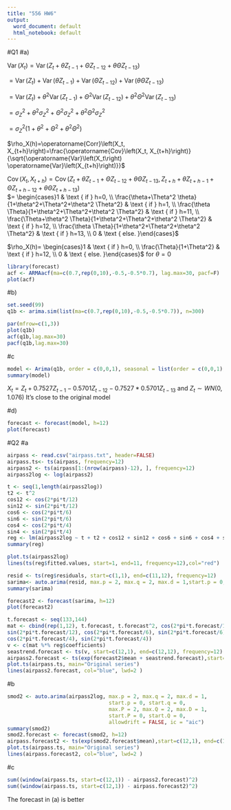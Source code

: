 ---
title: "556 HW6"
output:
  word_document: default
  html_notebook: default
---

#Q1
#a)

$\operatorname{Var}\left(X_t\right)=\operatorname{Var}\left(Z_t+\theta Z_{t-1}+\Theta Z_{t-12}+\theta \Theta Z_{t-13}\right)$

$=\operatorname{Var}\left(Z_t\right)+\operatorname{Var}\left(\theta Z_{t-1}\right)+\operatorname{Var}\left(\Theta Z_{t-12}\right)+\operatorname{Var}\left(\theta \Theta Z_{t-13}\right)$

$=\operatorname{Var}\left(Z_t\right)+\theta^2 \operatorname{Var}\left(Z_{t-1}\right)+\Theta^2 \operatorname{Var}\left(Z_{t-12}\right)+\theta^2 \Theta^2 \operatorname{Var}\left(Z_{t-13}\right)$

$=\sigma_Z^2+\theta^2 \sigma_Z^2+\Theta^2 \sigma_Z^2+\theta^2 \Theta^2 \sigma_Z^2$

$=\sigma_Z^2\left(1+\theta^2+\Theta^2+\theta^2 \Theta^2\right)$

$\rho_X(h)=\operatorname{Corr}\left(X_t, X_{t+h}\right)=\frac{\operatorname{Cov}\left(X_t, X_{t+h}\right)}{\sqrt{\operatorname{Var}\left(X_t\right) \operatorname{Var}\left(X_{t+h}\right)}}$

$\operatorname{Cov}\left(X_t, X_{t+h}\right)=\operatorname{Cov}\left(Z_t+\theta Z_{t-1}+\Theta Z_{t-12}+\theta \Theta Z_{t-13}, Z_{t+h}+\theta Z_{t+h-1}+\Theta Z_{t+h-12}+\theta \Theta Z_{t+h-13}\right)$  
$= \begin{cases}1 & \text { if } h=0, \\ \frac{\theta+\Theta^2 \theta}{1+\theta^2+\Theta^2+\theta^2 \Theta^2} & \text { if } h=1, \\ \frac{\theta \Theta}{1+\theta^2+\Theta^2+\theta^2 \Theta^2} & \text { if } h=11, \\ \frac{\Theta+\theta^2 \Theta}{1+\theta^2+\Theta^2+\theta^2 \Theta^2} & \text { if } h=12, \\ \frac{\theta \Theta}{1+\theta^2+\Theta^2+\theta^2 \Theta^2} & \text { if } h=13, \\ 0 & \text { else. }\end{cases}$

$\rho_X(h)= \begin{cases}1 & \text { if } h=0, \\ \frac{\Theta}{1+\Theta^2} & \text { if } h=12, \\ 0 & \text { else. }\end{cases}$ for $\theta=0$

```{r}
library(forecast)
acf <- ARMAacf(ma=c(0.7,rep(0,10),-0.5,-0.5*0.7), lag.max=30, pacf=F)
plot(acf)
```



#b)
```{r}
set.seed(99)
q1b <- arima.sim(list(ma=c(0.7,rep(0,10),-0.5,-0.5*0.7)), n=300)

par(mfrow=c(1,3))
plot(q1b)
acf(q1b,lag.max=30)
pacf(q1b,lag.max=30)
```
#c
```{r}
model <- Arima(q1b, order = c(0,0,1), seasonal = list(order = c(0,0,1), period = 12))
summary(model)
```
$X_t=Z_t+0.7527 Z_{t-1}-0.5701 Z_{t-12}-0.7527*0.5701 Z_{t-13}$ and ${Z_t}\sim WN(0,1.076)$
It's close to the original model

#d)
```{r}
forecast <- forecast(model, h=12)
plot(forecast)
```
#Q2
#a
```{r}
airpass <- read.csv("airpass.txt", header=FALSE)
airpass.ts<- ts(airpass, frequency=12)
airpass2 <- ts(airpass[1:(nrow(airpass)-12), ], frequency=12)
airpass2log <- log(airpass2)
```

```{r}
t <- seq(1,length(airpass2log))
t2 <- t^2
cos12 <- cos(2*pi*t/12)
sin12 <- sin(2*pi*t/12)
cos6 <- cos(2*pi*t/6)
sin6 <- sin(2*pi*t/6)
cos4 <- cos(2*pi*t/4)
sin4 <- sin(2*pi*t/4)
reg <- lm(airpass2log ~ t + t2 + cos12 + sin12 + cos6 + sin6 + cos4 + sin4)
summary(reg)
```
```{r}
plot.ts(airpass2log)
lines(ts(reg$fitted.values, start=1, end=11, frequency=12),col="red")
```
```{r}
resid <- ts(reg$residuals, start=c(1,1), end=c(11,12), frequency=12)
sarima<- auto.arima(resid, max.p = 2, max.q = 2, max.d = 1,start.p = 0, start.q = 0,max.P = 2, max.Q = 2, max.D = 1,start.P = 0, start.Q = 0,allowdrift = FALSE, ic = "aic",stationary=TRUE)
summary(sarima)
```

```{r}
forecast2 <- forecast(sarima, h=12)
plot(forecast2)

t.forecast <- seq(133,144)
mat <- cbind(rep(1,12), t.forecast, t.forecast^2, cos(2*pi*t.forecast/12),
sin(2*pi*t.forecast/12), cos(2*pi*t.forecast/6), sin(2*pi*t.forecast/6),
cos(2*pi*t.forecast/4), sin(2*pi*t.forecast/4))
v <- c(mat %*% reg$coefficients)
seastrend.forecast <- ts(v, start=c(12,1), end=c(12,12), frequency=12)
airpass2.forecast <- ts(exp(forecast2$mean + seastrend.forecast),start=c(12,1), end=c(12,12), frequency=12)
plot.ts(airpass.ts, main="Original series")
lines(airpass2.forecast, col="blue", lwd=2 )

```
#b
```{r}
smod2 <- auto.arima(airpass2log, max.p = 2, max.q = 2, max.d = 1,
                                 start.p = 0, start.q = 0,
                                 max.P = 2, max.Q = 2, max.D = 1,
                                 start.P = 0, start.Q = 0,
                                 allowdrift = FALSE, ic = "aic")
summary(smod2)
smod2.forecast <- forecast(smod2, h=12)
airpass.forecast2 <- ts(exp(smod2.forecast$mean),start=c(12,1), end=c(12,12), frequency=12)
plot.ts(airpass.ts, main="Original series")
lines(airpass.forecast2, col="blue", lwd=2 )
```
#c
```{r}
sum((window(airpass.ts, start=c(12,1)) - airpass2.forecast)^2)
sum((window(airpass.ts, start=c(12,1)) - airpass.forecast2)^2)
```
The forecast in (a) is better
